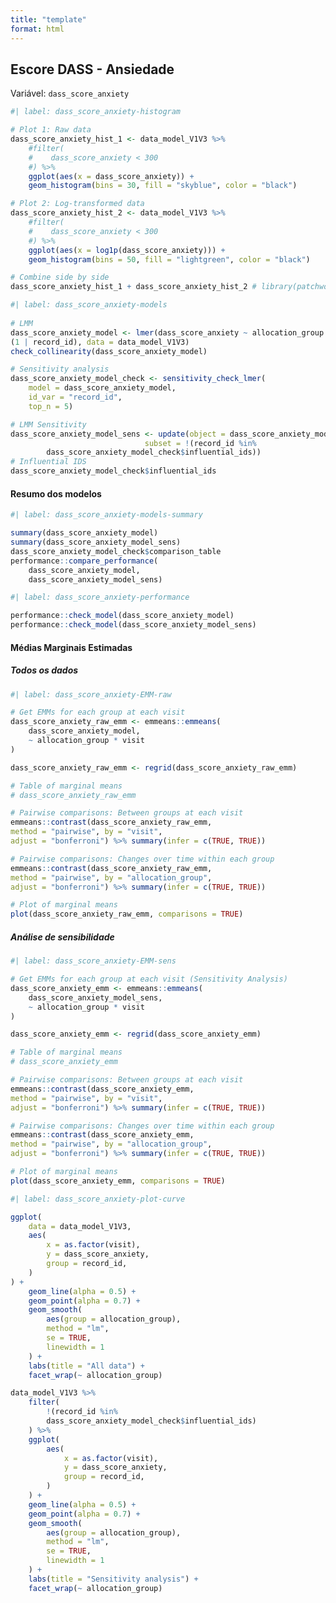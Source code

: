 ```yaml
---
title: "template"
format: html
---
```


## Escore DASS - Ansiedade

Variável: `dass_score_anxiety`

```r
#| label: dass_score_anxiety-histogram

# Plot 1: Raw data
dass_score_anxiety_hist_1 <- data_model_V1V3 %>% 
    #filter(
    #    dass_score_anxiety < 300
    #) %>% 
    ggplot(aes(x = dass_score_anxiety)) + 
    geom_histogram(bins = 30, fill = "skyblue", color = "black")

# Plot 2: Log-transformed data
dass_score_anxiety_hist_2 <- data_model_V1V3 %>% 
    #filter(
    #    dass_score_anxiety < 300
    #) %>%
    ggplot(aes(x = log1p(dass_score_anxiety))) + 
    geom_histogram(bins = 50, fill = "lightgreen", color = "black")

# Combine side by side
dass_score_anxiety_hist_1 + dass_score_anxiety_hist_2 # library(patchwork)
```

```r
#| label: dass_score_anxiety-models
 
# LMM
dass_score_anxiety_model <- lmer(dass_score_anxiety ~ allocation_group * visit + 
(1 | record_id), data = data_model_V1V3)
check_collinearity(dass_score_anxiety_model)

# Sensitivity analysis
dass_score_anxiety_model_check <- sensitivity_check_lmer(
    model = dass_score_anxiety_model,
    id_var = "record_id",
    top_n = 5)

# LMM Sensitivity
dass_score_anxiety_model_sens <- update(object = dass_score_anxiety_model,
                              subset = !(record_id %in% 
		dass_score_anxiety_model_check$influential_ids))
# Influential IDS
dass_score_anxiety_model_check$influential_ids
```

#### Resumo dos modelos

```r
#| label: dass_score_anxiety-models-summary

summary(dass_score_anxiety_model)
summary(dass_score_anxiety_model_sens)
dass_score_anxiety_model_check$comparison_table
performance::compare_performance(
    dass_score_anxiety_model, 
    dass_score_anxiety_model_sens) 
```

```r
#| label: dass_score_anxiety-performance

performance::check_model(dass_score_anxiety_model)
performance::check_model(dass_score_anxiety_model_sens)
```

#### Médias Marginais Estimadas

##### Todos os dados

```r
#| label: dass_score_anxiety-EMM-raw

# Get EMMs for each group at each visit
dass_score_anxiety_raw_emm <- emmeans::emmeans(
    dass_score_anxiety_model, 
    ~ allocation_group * visit
)

dass_score_anxiety_raw_emm <- regrid(dass_score_anxiety_raw_emm)

# Table of marginal means
# dass_score_anxiety_raw_emm

# Pairwise comparisons: Between groups at each visit
emmeans::contrast(dass_score_anxiety_raw_emm,
method = "pairwise", by = "visit",
adjust = "bonferroni") %>% summary(infer = c(TRUE, TRUE))

# Pairwise comparisons: Changes over time within each group
emmeans::contrast(dass_score_anxiety_raw_emm,
method = "pairwise", by = "allocation_group",
adjust = "bonferroni") %>% summary(infer = c(TRUE, TRUE))

# Plot of marginal means
plot(dass_score_anxiety_raw_emm, comparisons = TRUE)
```

##### Análise de sensibilidade

```r
#| label: dass_score_anxiety-EMM-sens

# Get EMMs for each group at each visit (Sensitivity Analysis)
dass_score_anxiety_emm <- emmeans::emmeans(
    dass_score_anxiety_model_sens, 
    ~ allocation_group * visit
)

dass_score_anxiety_emm <- regrid(dass_score_anxiety_emm)

# Table of marginal means
# dass_score_anxiety_emm

# Pairwise comparisons: Between groups at each visit
emmeans::contrast(dass_score_anxiety_emm,
method = "pairwise", by = "visit",
adjust = "bonferroni") %>% summary(infer = c(TRUE, TRUE))

# Pairwise comparisons: Changes over time within each group
emmeans::contrast(dass_score_anxiety_emm,
method = "pairwise", by = "allocation_group",
adjust = "bonferroni") %>% summary(infer = c(TRUE, TRUE))

# Plot of marginal means
plot(dass_score_anxiety_emm, comparisons = TRUE)
```

```r
#| label: dass_score_anxiety-plot-curve

ggplot(
    data = data_model_V1V3, 
    aes(
        x = as.factor(visit),
        y = dass_score_anxiety,
        group = record_id,
    )
) +
    geom_line(alpha = 0.5) +
    geom_point(alpha = 0.7) +
    geom_smooth(
        aes(group = allocation_group),
        method = "lm",
        se = TRUE,
        linewidth = 1
    ) +
    labs(title = "All data") +
    facet_wrap(~ allocation_group)

data_model_V1V3 %>% 
    filter(
        !(record_id %in% 
		dass_score_anxiety_model_check$influential_ids)
    ) %>% 
    ggplot(
        aes(
            x = as.factor(visit),
            y = dass_score_anxiety,
            group = record_id,
        )
    ) +
    geom_line(alpha = 0.5) +
    geom_point(alpha = 0.7) +
    geom_smooth(
        aes(group = allocation_group),
        method = "lm",
        se = TRUE,
        linewidth = 1
    ) +
    labs(title = "Sensitivity analysis") +
    facet_wrap(~ allocation_group)
```

